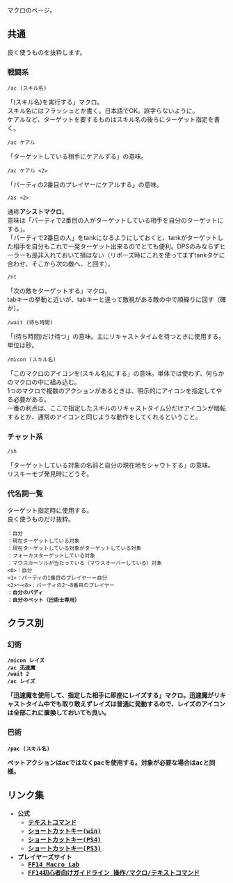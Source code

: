 マクロのページ。

== 共通 ==

良く使うものを抜粋します。

=== 戦闘系 ===

 /ac (スキル名)

「(スキル名)を実行する」マクロ。<br/>
スキル名にはフラッシュとか書く。日本語でOK。誤字らないように。<br/>
ケアルなど、ターゲットを要するものはスキル名の後ろにターゲット指定を書く。

 /ac ケアル <t>

「ターゲットしている相手にケアルする」の意味。

 /ac ケアル <2>

「パーティの2番目のプレイヤーにケアルする」の意味。

 /as <2>

通称'''アシストマクロ'''。<br/>
意味は「パーティで2番目の人がターゲットしている相手を自分のターゲットにする」。<br/>
「パーティで2番目の人」をtankになるようにしておくと、tankがターゲットした相手を自分もこれで一発ターゲット出来るのでとても便利。DPSのみならずヒーラーも是非入れておいて損はない（リポーズ時にこれを使ってまずtankタゲに合わせ、そこから次の敵へ、と回す）。

 /nt

「次の敵をターゲットする」マクロ。<br/>
tabキーの挙動と近いが、tabキーと違って敵視がある敵の中で順繰りに回す（確か）。

 /wait (待ち時間)

「(待ち時間)だけ待つ」の意味。主にリキャストタイムを待つときに使用する。単位は秒。

 /micon (スキル名)

「このマクロのアイコンを(スキル名)にする」の意味。単体では使わず、何らかのマクロの中に組み込む。<br/>
1つのマクロで複数のアクションがあるときは、明示的にアイコンを指定してやる必要がある。<br/>
一番の利点は、ここで指定したスキルのリキャストタイム分だけアイコンが暗転するとか、通常のアイコンと同じような動作をしてくれるということ。

=== チャット系 ===

 /sh <t> <pos>

「ターゲットしている対象の名前と自分の現在地をシャウトする」の意味。<br/>
リスキーモブ発見時にどうぞ。

=== 代名詞一覧 ===

ターゲット指定時に使用する。<br/>
良く使うものだけ抜粋。

 <me>：自分
 <t>：現在ターゲットしている対象
 <tt>：現在ターゲットしている対象がターゲットしている対象
 <f>：フォーカスターゲットしている対象
 <mo>：マウスカーソルが当たっている（マウスオーバーしている）対象
 <0>：自分
 <1>：パーティの1番目のプレイヤー＝自分
 <2>～<8>：パーティの2～8番目のプレイヤー
 <b>：自分のバディ
 <pet>：自分のペット（巴術士専用）

== クラス別 ==

=== 幻術 ===

 /micon レイズ
 /ac 迅速魔
 /wait 2
 /ac レイズ <t>

「迅速魔を使用して、指定した相手に即座にレイズする」マクロ。迅速魔がリキャストタイム中でも取り敢えずレイズは普通に発動するので、レイズのアイコンは全部これに置換しておいても良い。

=== 巴術 ===

 /pac (スキル名)

ペットアクションはacではなくpacを使用する。対象が必要な場合はacと同様。

== リンク集 ==
* 公式
** [http://jp.finalfantasyxiv.com/lodestone/playguide/win/text_command/ テキストコマンド]
** [http://jp.finalfantasyxiv.com/lodestone/playguide/win/manual/ ショートカットキー(win)]
** [http://jp.finalfantasyxiv.com/lodestone/playguide/ps4/manual/ ショートカットキー(PS4)]
** [http://jp.finalfantasyxiv.com/lodestone/playguide/ps3/manual/ ショートカットキー(PS3)]
* プレイヤーズサイト
** [http://www52.atpages.jp/ff14macro/ FF14 Macro Lab]
** [http://spoiler.sakura.ne.jp/srv/ff14/E6938DE4BD9C2FE3839EE382AFE383AD2FE38386E382ADE382B9E38388E382B3E3839EE383B3E38389.html FF14初心者向けガイドライン 操作/マクロ/テキストコマンド]
